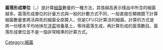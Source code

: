 {{Unreferenced|time=2017-06-01T06:02:38+00:00}}
{{Expand|time=2017-06-01T06:02:38+00:00}}
'''菌落形成單位'''（{{lang|en|'''CFU'''}}，{{lang|en|'''c'''olony-'''f'''orming '''u'''nit}}）是計算[[細菌|細菌]]數量的一種方法，其值越高表示樣品中所含的細菌越多。菌落形成單位的計量方式與一般的計數方式不同，一般直接在顯微鏡下計算細菌數量會將活與死的細菌全部算入，但是CFU只計算活的細菌。計算的方式是將一份樣本平均地抹在[[洋菜|洋菜]]培養基上，等待菌落生成，再計算形成的菌落數目。菌落形成單位並不是一個非常精準的計算方式。

[[Category:細菌|Category:細菌]]